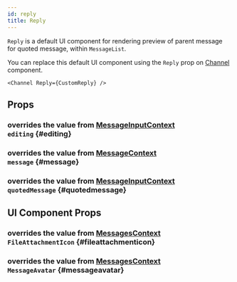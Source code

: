 ```yaml
---
id: reply
title: Reply
---
```





`Reply` is a default UI component for rendering preview of parent message for quoted message, within `MessageList`.

You can replace this default UI component using the `Reply` prop on [Channel](../../../../ui-components/channel) component.

```tsx
<Channel Reply={CustomReply} />
```

## Props

### <div class="label description">overrides the value from [MessageInputContext](../../../state-and-offline-support/contexts/message-input-context#editing)</div> `editing` {#editing}

<Editing />

### <div class="label description">overrides the value from [MessageContext](../../../state-and-offline-support/contexts/message-context#message)</div> `message` {#message}

<MessageProp />

### <div class="label description">overrides the value from [MessageInputContext](../../../state-and-offline-support/contexts/message-input-context#quotedMessage)</div> `quotedMessage` {#quotedmessage}

<QuotedMessage />

## UI Component Props

### <div class="label description">overrides the value from [MessagesContext](../../../state-and-offline-support/contexts/messages-context#FileAttachmentIcon)</div> `FileAttachmentIcon` {#fileattachmenticon}

<FileAttachmentIcon />

### <div class="label description">overrides the value from [MessagesContext](../../../state-and-offline-support/contexts/messages-context#MessageAvatar)</div> `MessageAvatar` {#messageavatar}

<MessageAvatar />
